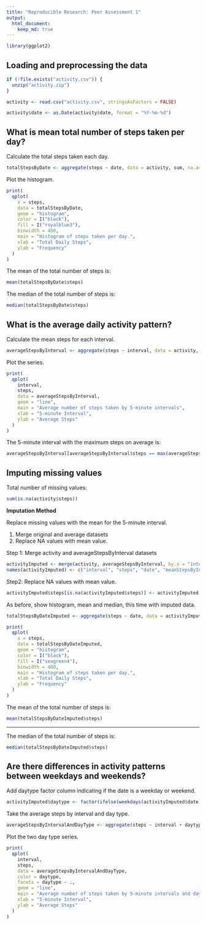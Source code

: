 ```yaml
---
title: "Reproducible Research: Peer Assessment 1"
output: 
  html_document:
    keep_md: true
---
```

```r
library(ggplot2)
```

## Loading and preprocessing the data
```r
if (!file.exists("activity.csv")) {
  unzip("activity.zip")
}

activity <- read.csv("activity.csv", stringsAsFactors = FALSE)

activity$date <- as.Date(activity$date, format = "%Y-%m-%d")
```

## What is mean total number of steps taken per day?

Calculate the total steps taken each day.
```r
totalStepsByDate <- aggregate(steps ~ date, data = activity, sum, na.action = na.omit)
```

Plot the histogram.
```r
print(
  qplot(
    x = steps, 
    data = totalStepsByDate, 
    geom = "histogram", 
    color = I("black"), 
    fill = I("royalblue3"), 
    binwidth = 400, 
    main = "Histogram of steps taken per day.", 
    xlab = "Total Daily Steps", 
    ylab = "Frequency"
  )
)
```

The mean of the total number of steps is:
```r
mean(totalStepsByDate$steps)
```

The median of the total number of steps is:
```r
median(totalStepsByDate$steps)
```


## What is the average daily activity pattern?

Calculate the mean steps for each interval.
```r
averageStepsByInterval <- aggregate(steps ~ interval, data = activity, mean, na.action = na.omit)
```

Plot the series.
```r
print(
  qplot(
    interval, 
    steps, 
    data = averageStepsByInterval, 
    geom = "line", 
    main = "Average number of steps taken by 5-minute intervals", 
    xlab = "5-minute Interval", 
    ylab = "Average Steps"
  )
)
```

The 5-minute interval with the maximum steps on average is:
```r
averageStepsByInterval[averageStepsByInterval$steps == max(averageStepsByInterval$steps), ]
```

## Imputing missing values

Total number of missing values:
```r
sum(is.na(activity$steps))
```

**Imputation Method**

Replace missing values with the mean for the 5-minute interval. 

1. Merge original and average datasets
2. Replace NA values with mean value.

Step 1: Merge activity and averageStepsByInterval datasets
```r
activityImputed <- merge(activity, averageStepsByInterval, by.x = "interval", by.y = "interval")
names(activityImputed) <- c("interval", "steps", "date", "meanStepsByInterval")
```

Step2: Replace NA values with mean value.
```r
activityImputed$steps[is.na(activityImputed$steps)] <- activityImputed[is.na(activityImputed$steps), "meanStepsByInterval"]
```

As before, show histogram, mean and median, this time with imputed data.
```r
totalStepsByDateImputed <- aggregate(steps ~ date, data = activityImputed, sum)

print(
  qplot(
    x = steps, 
    data = totalStepsByDateImputed, 
    geom = "histogram", 
    color = I("black"), 
    fill = I("seagreen4"), 
    binwidth = 400, 
    main = "Histogram of steps taken per day.", 
    xlab = "Total Daily Steps", 
    ylab = "Frequency"
  )
)
```

The mean of the total number of steps is:
```r
mean(totalStepsByDateImputed$steps)
```
---
The median of the total number of steps is:
```r
median(totalStepsByDateImputed$steps)

```


## Are there differences in activity patterns between weekdays and weekends?

Add daytype factor column indicating if the date is a weekday or weekend.
```r
activityImputed$daytype <- factor(ifelse(weekdays(activityImputed$date) %in% c("Saturday", "Sunday"), "weekend", "weekday"))
```

Take the average steps by interval and day type.
```r
averageStepsByIntervalAndDayType <- aggregate(steps ~ interval + daytype, data = activityImputed, mean)
```

Plot the two day type series.
```r
print(
  qplot(
    interval, 
    steps, 
    data = averageStepsByIntervalAndDayType, 
    color = daytype, 
    facets = daytype ~ ., 
    geom = "line", 
    main = "Average number of steps taken by 5-minute intervals and day type", 
    xlab = "5-minute Interval", 
    ylab = "Average Steps"
  )
)
```